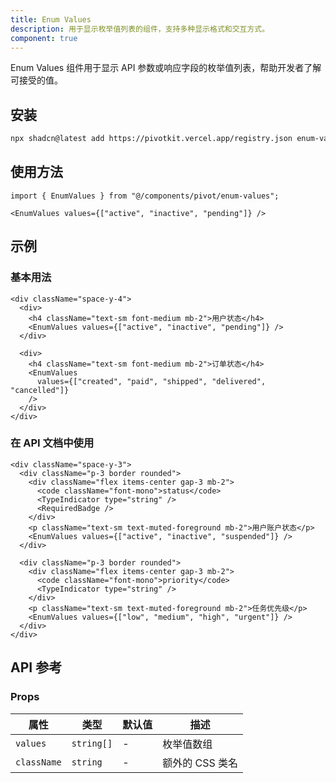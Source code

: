 ```yaml
---
title: Enum Values
description: 用于显示枚举值列表的组件，支持多种显示格式和交互方式。
component: true
---
```


Enum Values 组件用于显示 API 参数或响应字段的枚举值列表，帮助开发者了解可接受的值。

<ComponentPreview name="enum-values-demo" />

## 安装

```bash
npx shadcn@latest add https://pivotkit.vercel.app/registry.json enum-values
```

## 使用方法

```tsx
import { EnumValues } from "@/components/pivot/enum-values";
```

```tsx
<EnumValues values={["active", "inactive", "pending"]} />
```

## 示例

### 基本用法

```tsx
<div className="space-y-4">
  <div>
    <h4 className="text-sm font-medium mb-2">用户状态</h4>
    <EnumValues values={["active", "inactive", "pending"]} />
  </div>

  <div>
    <h4 className="text-sm font-medium mb-2">订单状态</h4>
    <EnumValues
      values={["created", "paid", "shipped", "delivered", "cancelled"]}
    />
  </div>
</div>
```

### 在 API 文档中使用

```tsx
<div className="space-y-3">
  <div className="p-3 border rounded">
    <div className="flex items-center gap-3 mb-2">
      <code className="font-mono">status</code>
      <TypeIndicator type="string" />
      <RequiredBadge />
    </div>
    <p className="text-sm text-muted-foreground mb-2">用户账户状态</p>
    <EnumValues values={["active", "inactive", "suspended"]} />
  </div>

  <div className="p-3 border rounded">
    <div className="flex items-center gap-3 mb-2">
      <code className="font-mono">priority</code>
      <TypeIndicator type="string" />
    </div>
    <p className="text-sm text-muted-foreground mb-2">任务优先级</p>
    <EnumValues values={["low", "medium", "high", "urgent"]} />
  </div>
</div>
```

## API 参考

### Props

| 属性        | 类型       | 默认值 | 描述            |
| ----------- | ---------- | ------ | --------------- |
| `values`    | `string[]` | -      | 枚举值数组      |
| `className` | `string`   | -      | 额外的 CSS 类名 |
